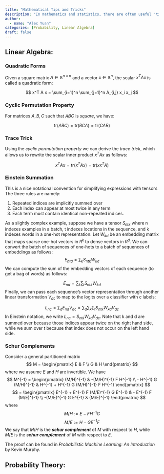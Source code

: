 ```yaml
---
title: "Mathematical Tips and Tricks"
description: "In mathematics and statistics, there are often useful 'tips and tricks' to know. I hope to document at least a few of these. This post will likely be forever a work in progress, as I come across new 'tips and tricks.'"
author:
  - name: "Alex Yuan"
categories: [Probability, Linear Algebra]
draft: false
---
```

## Linear Algebra:
### Quadratic Forms
Given a square matrix $A \in \mathbb{R}^{n \times n}$ and a vector $x \in \mathbb{R}^n$, 
the scalar $x^T A x$ is called a quadratic form:

$$
x^T A x = \sum_{i=1}^n \sum_{j=1}^n A_{i,j} x_i x_j
$$

### Cyclic Permutation Property
For matrices $A, B, C$ such that $ABC$ is *square*, we have:

$$
\text{tr}(ABC) = \text{tr}(BCA) = \text{tr}(CAB)
$$

### Trace Trick
Using the *cyclic permutation property* we can derive the *trace trick*, 
which allows us to rewrite the scalar inner product $x^T A x$ as follows:

$$
x^T A x = \text{tr}(x^T A x) = \text{tr}(x x^T A)
$$

### Einstein Summation
This is a nice notational convention for simplifying expressions with tensors. The three rules are namely:

1) Repeated indices are implicitly summed over
2) Each index can appear at most twice in any term
3) Each term must contain identical non-repeated indices.

As a slightly complex example, suppose we have a tensor $S_{ntk}$ where n indexes examples in a batch, t indexes locations in the sequence, and k indexes words in a one-hot representation. Let $W_{kd}$ be an embedding matrix that maps sparse one-hot vectors in $R^k$ to dense vectors in $R^d$. We can convert the batch of sequences of one-hots to a batch of sequences of embeddings as follows:
$$
E_{ntd} = \sum_kS_{ntk}W_{kd}
$$
We can compute the sum of the embedding vectors of each sequence (to get a bag of words) as follows:

$$
E_{nd} = \sum_k \sum_t S_{ntk}W_{kd}
$$
Finally, we can pass each sequence's vector representation through another linear transformation $V_{dc}$ to map to the logits over a classifier with c labels:

$$
L_{nc} = \sum_dE_{nd}V_{dc}=\sum_d \sum_k \sum_tS_{ntk}W_{kd}V_{dc}
$$
In Einstein notation, we write $L_{nc}=S_{ntk}W_{kd}V_{dc}$. Note that k and d are summed over because those indices appear twice on the right hand side, while we sum over t because that index does not occur on the left hand side.

### Schur Complements
Consider a general partitioned matrix 
$$
M = \begin{pmatrix}
E & F \\
G & H
\end{pmatrix}
$$
where we assume $E$ and $H$ are invertible. We have 
$$
M^{-1} =
\begin{pmatrix}
(M/H)^{-1} & -(M/H)^{-1} F H^{-1} \\
- H^{-1} G (M/H)^{-1} & H^{-1} + H^{-1} G (M/H)^{-1} F H^{-1}
\end{pmatrix}
$$
$$
= \begin{pmatrix}
E^{-1} + E^{-1} F (M/E)^{-1} G E^{-1} & - E^{-1} F (M/E)^{-1} \\
-(M/E)^{-1} G E^{-1} & (M/E)^{-1}
\end{pmatrix}
$$
where 
$$
M/H := E - F H^{-1} G
$$
$$
M/E := H - G E^{-1} F
$$
We say that $M/H$ is the ***schur complement*** of $M$ with respect to $H$, while $M/E$ is the ***schur complement*** of $M$ with respect to $E$. 

The proof can be found in *Probabilistic Machine Learning: An Introduction* by Kevin Murphy.


## Probability Theory:

